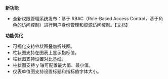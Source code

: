 **新功能**

* 全新权限管理系统发布：基于 RBAC（Role-Based Access Control，基于角色的访问控制）进行用户身份管理和资源访问控制。【[文档](/insight/manual/5775/product-introduction_)】

**功能优化**

* 可视化支持柱状图叠加折线图。
* 柱状图支持在图表上显示指标值。
* 柱状图支持设置对比基线。
* 柱状图支持 y 轴可配置最大值、最小值。
* 仪表单值图支持设置标题和指标值字体大小。